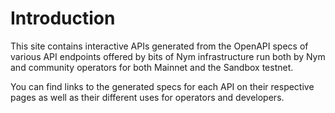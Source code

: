 # Introduction

This site contains interactive APIs generated from the OpenAPI specs of various API endpoints offered by bits of Nym infrastructure run both by Nym and community operators for both Mainnet and the Sandbox testnet.

You can find links to the generated specs for each API on their respective pages as well as their different uses for operators and developers.
